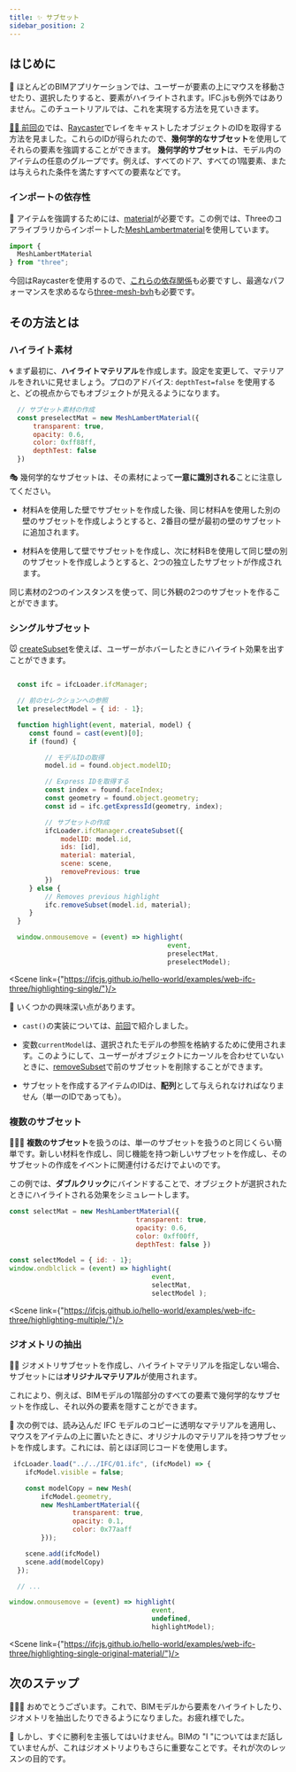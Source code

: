 ```yaml
---
title: ✨ サブセット
sidebar_position: 2
---
```



## はじめに

  🎩
ほとんどのBIMアプリケーションでは、ユーザーが要素の上にマウスを移動させたり、選択したりすると、要素がハイライトされます。IFC.jsも例外ではありません。このチュートリアルでは、これを実現する方法を見ていきます。

<a href="https://ifcjs.github.io/info/docs/Guide/web-ifc-three/Tutorials/Picking/" target="_self">
    👩‍🏫
前回の</a>では、<a href="https://threejs.org/docs/#api/en/core/Raycaster">Raycaster</a>でレイをキャストしたオブジェクトのIDを取得する方法を見ました。これらのIDが得られたので、<b>幾何学的なサブセット</b>を使用してそれらの要素を強調することができます。

<IfcCard icon="🧱" title="幾何学的なサブセット？">
<b>幾何学的サブセット</b>は、モデル内のアイテムの任意のグループです。例えば、すべてのドア、すべての1階要素、または与えられた条件を満たすすべての要素などです。
</IfcCard>

### インポートの依存性

  🏀
アイテムを強調するためには、[material](https://threejs.org/docs/#api/en/materials/Material)が必要です。この例では、Threeのコアライブラリからインポートした[MeshLambertmaterial](https://threejs.org/docs/#api/en/materials/MeshLambertMaterial)を使用しています。

```js
import {
  MeshLambertMaterial
} from "three";
```

今回はRaycasterを使用するので、<a href="https://ifcjs.github.io/info/docs/Guide/web-ifc-three/Tutorials/Picking/#import-threejs-dependencies" target="_self">これらの依存関係</a>も必要ですし、最適なパフォーマンスを求めるなら<a href="https://ifcjs.github.io/info/docs/Guide/web-ifc-three/Tutorials/Picking/#import-three-mesh-bvh-optional" target="_self">three-mesh-bvh</a>も必要です。

## その方法とは

### ハイライト素材

  🌀
まず最初に、**ハイライトマテリアル**を作成します。設定を変更して、マテリアルをきれいに見せましょう。プロのアドバイス: `depthTest=false` を使用すると、どの視点からでもオブジェクトが見えるようになります。

```js
  // サブセット素材の作成
  const preselectMat = new MeshLambertMaterial({
      transparent: true,
      opacity: 0.6,
      color: 0xff88ff,
      depthTest: false
  })
```
  🎭
幾何学的なサブセットは、その素材によって**一意に識別される**ことに注意してください。

- 材料Aを使用した壁でサブセットを作成した後、同じ材料Aを使用した別の壁のサブセットを作成しようとすると、2番目の壁が最初の壁のサブセットに追加されます。

- 材料Aを使用して壁でサブセットを作成し、次に材料Bを使用して同じ壁の別のサブセットを作成しようとすると、2つの独立したサブセットが作成されます。

<IfcAlert>
同じ素材の2つのインスタンスを使って、同じ外観の2つのサブセットを作ることができます。
</IfcAlert>

### シングルサブセット

 <p> 🐭
<a href="https://ifcjs.github.io/info/docs/Guide/web-ifc-three/api#createsubset" target="_self">createSubset</a>を使えば、ユーザーがホバーしたときにハイライト効果を出すことができます。</p>

```js

  const ifc = ifcLoader.ifcManager;

  // 前のセレクションへの参照
  let preselectModel = { id: - 1};

  function highlight(event, material, model) {
     const found = cast(event)[0];
     if (found) {

         // モデルIDの取得
         model.id = found.object.modelID;

         // Express IDを取得する
         const index = found.faceIndex;
         const geometry = found.object.geometry;
         const id = ifc.getExpressId(geometry, index);

         // サブセットの作成
         ifcLoader.ifcManager.createSubset({
             modelID: model.id,
             ids: [id],
             material: material,
             scene: scene,
             removePrevious: true
         })
     } else {
         // Removes previous highlight
         ifc.removeSubset(model.id, material);
     }
  }

  window.onmousemove = (event) => highlight(
                                        event,
                                        preselectMat,
                                        preselectModel);
```

<Scene link={"https://ifcjs.github.io/hello-world/examples/web-ifc-three/highlighting-single/"}/>

  👀
いくつかの興味深い点があります。

- `cast()`の実装については、<a href="https://ifcjs.github.io/info/docs/Guide/web-ifc-three/Tutorials/Picking/#how-to-do-it" target="_self">前回</a>で紹介しました。

- 変数`currentModel`は、選択されたモデルの参照を格納するために使用されます。このようにして、ユーザーがオブジェクトにカーソルを合わせていないときに、<a href="https://ifcjs.github.io/info/docs/Guide/web-ifc-three/api#removesubset" target="_self">removeSubset</a>で前のサブセットを削除することができます。

- サブセットを作成するアイテムのIDは、**配列**として与えられなければなりません（単一のIDであっても）。

### 複数のサブセット

  💅💅💅
  **複数のサブセット**を扱うのは、単一のサブセットを扱うのと同じくらい簡単です。新しい材料を作成し、同じ機能を持つ新しいサブセットを作成し、そのサブセットの作成をイベントに関連付けるだけでよいのです。

この例では、**ダブルクリック**にバインドすることで、オブジェクトが選択されたときにハイライトされる効果をシミュレートします。

```js
const selectMat = new MeshLambertMaterial({
                                transparent: true,
                                opacity: 0.6,
                                color: 0xff00ff,
                                depthTest: false })

const selectModel = { id: - 1};
window.ondblclick = (event) => highlight(
                                    event,
                                    selectMat,
                                    selectModel );
```

<Scene link={"https://ifcjs.github.io/hello-world/examples/web-ifc-three/highlighting-multiple/"}/>

### ジオメトリの抽出

  👩‍🏫
ジオメトリサブセットを作成し、ハイライトマテリアルを指定しない場合、サブセットには**オリジナルマテリアル**が使用されます。

<IfcAlert>
    これにより、例えば、BIMモデルの1階部分のすべての要素で幾何学的なサブセットを作成し、それ以外の要素を隠すことができます。
</IfcAlert>

  🌚
次の例では、読み込んだ IFC モデルのコピーに透明なマテリアルを適用し、マウスをアイテムの上に置いたときに、オリジナルのマテリアルを持つサブセットを作成します。これには、前とほぼ同じコードを使用します。

```js {3,4,5,6,7,13,14,15,16}
 ifcLoader.load("../../IFC/01.ifc", (ifcModel) => {
    ifcModel.visible = false;

    const modelCopy = new Mesh(
        ifcModel.geometry,
        new MeshLambertMaterial({
                transparent: true,
                opacity: 0.1,
                color: 0x77aaff
        }));

    scene.add(ifcModel)
    scene.add(modelCopy)
  });

  // ...

window.onmousemove = (event) => highlight(
                                    event,
                                    undefined,
                                    highlightModel);
```

<Scene link={"https://ifcjs.github.io/hello-world/examples/web-ifc-three/highlighting-single-original-material/"}/>

## 次のステップ

🎉🎉🎉
おめでとうございます。これで、BIMモデルから要素をハイライトしたり、ジオメトリを抽出したりできるようになりました。お疲れ様でした。

  📃
しかし、すぐに勝利を主張してはいけません。BIMの "I "についてはまだ話していませんが、これはジオメトリよりもさらに重要なことです。それが次のレッスンの目的です。